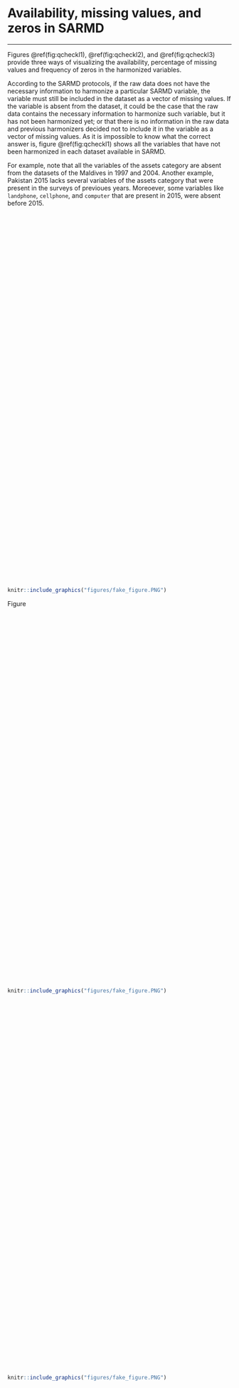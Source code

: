 # Availability, missing values, and zeros in SARMD {#qcheck-avialabitliy}
***

Figures \@ref(fig:qcheckl1), \@ref(fig:qcheckl2), and \@ref(fig:qcheckl3) provide three ways of visualizing the availability, percentage of missing values and frequency of zeros in the harmonized variables. 

According to the SARMD protocols, if the raw data does not have the necessary information to harmonize a particular SARMD variable, the variable must still be included in the dataset as a vector of missing values. If the variable is absent from the dataset, it could be the case that the raw data contains the necessary information to harmonize such variable, but it has  not been harmonized yet; or that there is no information in the raw data and previous harmonizers decided not to include it in the variable as a vector of missing values. As it is impossible to know what the correct answer is, figure \@ref(fig:qcheckl1) shows all the variables that have not been harmonized in each dataset available in SARMD.  

For example, note that all the variables of the assets category are absent from the datasets of the Maldives in 1997 and 2004. Another example, Pakistan 2015 lacks several variables of the assets category that were present in the surveys of previoues years. Moreoever, some variables like `landphone`, `cellphone`, and `computer` that are present in 2015, were absent before 2015.

<script type='text/javascript' src='https://tab.worldbank.org/javascripts/api/viz_v1.js'></script><div class='tableauPlaceholder' style='width: 700px; height: 827px;'><object class='tableauViz' width='700' height='827' style='display:none;'><param name='host_url' value='https%3A%2F%2Ftab.worldbank.org%2F' /> <param name='embed_code_version' value='3' /> <param name='site_root' value='&#47;t&#47;WBG' /><param name='name' value='SAR_MNA_QCheck&#47;Absent' /><param name='tabs' value='no' /><param name='toolbar' value='yes' /><param name='showAppBanner' value='false' /><param name='filter' value='iframeSizedToWindow=true' /></object></div>

```{r  qcheckl1,  echo=FALSE, fig.cap = "Absent variables", out.height='10%', fig.align = 'left'}
knitr::include_graphics("figures/fake_figure.PNG")
```
 
Figure  

 
<script type='text/javascript' src='https://tab.worldbank.org/javascripts/api/viz_v1.js'></script><div class='tableauPlaceholder' style='width: 700px; height: 827px;'><object class='tableauViz' width='700' height='827' style='display:none;'><param name='host_url' value='https%3A%2F%2Ftab.worldbank.org%2F' /> <param name='embed_code_version' value='3' /> <param name='site_root' value='&#47;t&#47;WBG' /><param name='name' value='SAR_MNA_QCheck&#47;Missing' /><param name='tabs' value='no' /><param name='toolbar' value='yes' /><param name='showAppBanner' value='false' /><param name='filter' value='iframeSizedToWindow=true' /></object></div>


```{r  qcheckl2,  echo=FALSE, fig.cap = "Missing values", out.height='10%', fig.align = 'left'}
knitr::include_graphics("figures/fake_figure.PNG")
```
 
<script type='text/javascript' src='https://tab.worldbank.org/javascripts/api/viz_v1.js'></script><div class='tableauPlaceholder' style='width: 700px; height: 827px;'><object class='tableauViz' width='700' height='827' style='display:none;'><param name='host_url' value='https%3A%2F%2Ftab.worldbank.org%2F' /> <param name='embed_code_version' value='3' /> <param name='site_root' value='&#47;t&#47;WBG' /><param name='name' value='SAR_MNA_QCheck&#47;Basic' /><param name='tabs' value='no' /><param name='toolbar' value='yes' /><param name='showAppBanner' value='false' /><param name='filter' value='iframeSizedToWindow=true' /></object></div>


```{r  qcheckl3,  echo=FALSE, fig.cap = "% Missing, % Zeros, Mean", out.height='10%', fig.align = 'left'}
knitr::include_graphics("figures/fake_figure.PNG")
```
 

